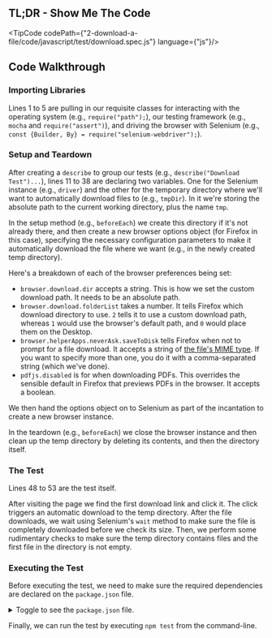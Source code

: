 
## TL;DR - Show Me The Code

<TipCode codePath={"2-download-a-file/code/javascript/test/download.spec.js"} language={"js"}/>

## Code Walkthrough

### Importing Libraries

Lines 1 to 5 are pulling in our requisite classes for interacting with the operating system (e.g., `require("path");`),
our testing framework (e.g., `mocha` and `require("assert")`), and driving the browser with
Selenium (e.g., `const {Builder, By} = require("selenium-webdriver");`).

### Setup and Teardown

After creating a `describe` to group our tests (e.g., `describe("Download Test")...`), lines 11 to 38 are declaring
two variables. One for the Selenium instance (e.g., `driver`) and the other for the temporary directory where we'll
want to automatically download files to (e.g., `tmpDir`). In it we're storing the absolute path to the current
working directory, plus the name `tmp`.

In the setup method (e.g., `beforeEach`) we create this directory if it's not already there, and then create a
new browser options object (for Firefox in this case), specifying the necessary configuration parameters to make
it automatically download the file where we want (e.g., in the newly created temp directory).

Here's a breakdown of each of the browser preferences being set:

+ `browser.download.dir` accepts a string. This is how we set the custom download path. It needs to be an absolute path.
+ `browser.download.folderList` takes a number. It tells Firefox which download directory to use. `2` tells it to use
a custom download path, whereas `1` would use the browser's default path, and `0` would place them on the Desktop.
+ `browser.helperApps.neverAsk.saveToDisk` tells Firefox when not to prompt for a file download. It accepts a string
of [the file's MIME type](http://en.wikipedia.org/wiki/Internet_media_type). If you want to specify more than one, you do it with a comma-separated string (which
we've done).
+ `pdfjs.disabled` is for when downloading PDFs. This overrides the sensible default in Firefox that previews PDFs in
the browser. It accepts a boolean.

We then hand the options object on to Selenium as part of the incantation to create a new browser instance.

In the teardown (e.g., `beforeEach`) we close the browser instance and then clean up the temp directory by deleting
its contents, and then the directory itself.

### The Test

Lines 48 to 53 are the test itself.

After visiting the page we find the first download link and click it. The click triggers an automatic download to
the temp directory. After the file downloads, we wait using Selenium's `wait` method to make sure the file is
completely downloaded before we check its size. Then, we perform some rudimentary checks to make sure the temp
directory contains files and the first file in the directory is not empty.

### Executing the Test

Before executing the test, we need to make sure the required dependencies are declared on the `package.json` file.

<details>
    <summary>Toggle to see the <code>package.json</code> file.</summary>
    <div>
        <TipCode codePath={"2-download-a-file/code/javascript/package.json"} language={"json"}/>
    </div>
</details>

Finally, we can run the test by executing `npm test` from the command-line.

